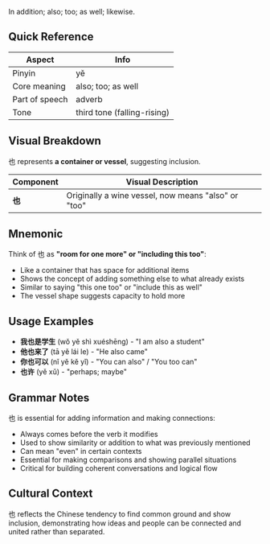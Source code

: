 In addition; also; too; as well; likewise.

## Quick Reference

| Aspect         | Info                        |
| -------------- | --------------------------- |
| Pinyin         | yě                          |
| Core meaning   | also; too; as well          |
| Part of speech | adverb                      |
| Tone           | third tone (falling-rising) |

## Visual Breakdown

也 represents **a container or vessel**, suggesting inclusion.

| Component | Visual Description                                             |
| --------- | -------------------------------------------------------------- |
| **也**    | Originally a wine vessel, now means "also" or "too"          |

## Mnemonic

Think of 也 as **"room for one more" or "including this too"**:

- Like a container that has space for additional items
- Shows the concept of adding something else to what already exists
- Similar to saying "this one too" or "include this as well"
- The vessel shape suggests capacity to hold more

## Usage Examples

- **我也是学生** (wǒ yě shì xuéshēng) - "I am also a student"
- **他也来了** (tā yě lái le) - "He also came"
- **你也可以** (nǐ yě kě yǐ) - "You can also" / "You too can"
- **也许** (yě xǔ) - "perhaps; maybe"

## Grammar Notes

也 is essential for adding information and making connections:
- Always comes before the verb it modifies
- Used to show similarity or addition to what was previously mentioned
- Can mean "even" in certain contexts
- Essential for making comparisons and showing parallel situations
- Critical for building coherent conversations and logical flow

## Cultural Context

也 reflects the Chinese tendency to find common ground and show inclusion, demonstrating how ideas and people can be connected and united rather than separated.
